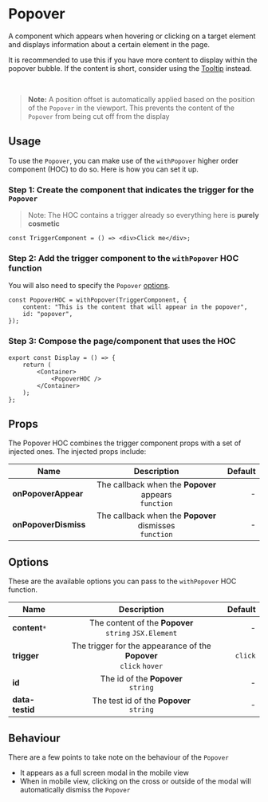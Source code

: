 
<Meta title="modules/Popover" />

# Popover

A component which appears when hovering or clicking on a target element and displays information about a certain element in the page.

It is recommended to use this if you have more content to display within the popover bubble. If the content is short, consider using the [Tooltip](/story/modules-tooltip--page) instead.

<PopoverDisplay />

<br />

> **Note:** A position offset is automatically applied based on the position of the `Popover` in
> the viewport. This prevents the content of the `Popover` from being cut off from the display

## Usage

To use the `Popover`, you can make use of the `withPopover` higher order component (HOC) to do so. Here is how you can set it up.

### Step 1: Create the component that indicates the trigger for the `Popover`

> Note: The HOC contains a trigger already so everything here is **purely cosmetic**

```tsx
const TriggerComponent = () => <div>Click me</div>;
```

### Step 2: Add the trigger component to the `withPopover` HOC function

You will also need to specify the `Popover` [options](#options).

```tsx
const PopoverHOC = withPopover(TriggerComponent, {
    content: "This is the content that will appear in the popover",
    id: "popover",
});
```

### Step 3: Compose the page/component that uses the HOC

```tsx
export const Display = () => {
    return (
        <Container>
            <PopoverHOC />
        </Container>
    );
};
```

## Props

The Popover HOC combines the trigger component props with a set of injected ones. The injected props include:

| Name                 |                         Description                         | Default |
| -------------------- | :---------------------------------------------------------: | ------: |
| **onPopoverAppear**  |  The callback when the **Popover** appears<br />`function`  |       - |
| **onPopoverDismiss** | The callback when the **Popover** dismisses<br />`function` |       - |

## Options

These are the available options you can pass to the `withPopover` HOC function.

| Name            |                              Description                               | Default |
| --------------- | :--------------------------------------------------------------------: | ------: |
| **content**`*`  |       The content of the **Popover**<br />`string` `JSX.Element`       |       - |
| **trigger**     | The trigger for the appearance of the **Popover**<br />`click` `hover` | `click` |
| **id**          |                The id of the **Popover**<br />`string`                 |       - |
| **data-testid** |              The test id of the **Popover**<br />`string`              |       - |

## Behaviour

There are a few points to take note on the behaviour of the `Popover`

-   It appears as a full screen modal in the mobile view
-   When in mobile view, clicking on the cross or outside of the modal will automatically dismiss the `Popover`
